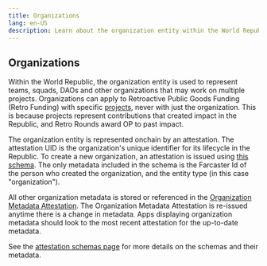 ```yaml
---
title: Organizations
lang: en-US
description: Learn about the organization entity within the World Republic's identity stack.
---
```


## Organizations

Within the World Republic, the organization entity is used to represent teams, squads, DAOs and other organizations that may work on multiple projects. Organizations can apply to Retroactive Public Goods Funding (Retro Funding) with specific [projects](/identity/projects), never with just the organization. This is because projects represent contributions that created impact in the Republic, and Retro Rounds award OP to past impact.

The organization entity is represented onchain by an attestation. The attestation UID is the organization's unique identifier for its lifecycle in the Republic. To create a new organization, an attestation is issued using [this schema](https://optimism.easscan.org/schema/view/0xff0b916851c1c5507406cfcaa60e5d549c91b7f642eb74e33b88143cae4b47d0). The only metadata included in the schema is the Farcaster Id of the person who created the organization, and the entity type (in this case "organization").

All other organization metadata is stored or referenced in the [Organization Metadata Attestation](https://optimism.easscan.org/schema/view/0xc2b376d1a140287b1fa1519747baae1317cf37e0d27289b86f85aa7cebfd649f). The Organization Metadata Attestation is re-issued anytime there is a change in metadata. Apps displaying organization metadata should look to the most recent attestation for the up-to-date metadata.

See the [attestation schemas page](/identity/schemas) for more details on the schemas and their metadata.
